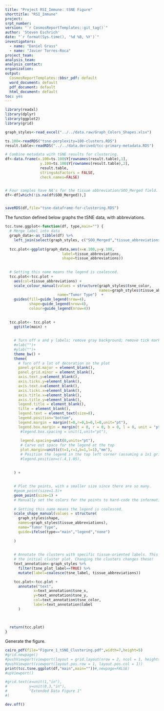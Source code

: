 ```yaml
---
title: "Project RSI_Immune: tSNE Figure"
shorttitle: "RSI_Immune"
project: 
srpt_number: 
version: "`r CosmosReportTemplates::git_tag()`"
author: 'Steven Eschrich'
date: "`r format(Sys.time(), '%d %B, %Y')`"
investigators:
  - name: "Daniel Grass"
  - name: "Javier Torres-Roca"
project_team:
analysis_team:
analysis_contact:
organization: 
output:
  CosmosReportTemplates::bbsr_pdf: default
  word_document: default
  pdf_document: default
  html_document: default
toc: yes
---
```


```r
library(readxl)
library(dplyr)
library(ggplot2)
library(grid)
```

```r

graph_styles<-read_excel("../../data.raw/Graph_Colors_Shapes.xlsx")

ts.100<-readRDS("tsne-perplexity=100-clusters.RDS")
result.table<-readRDS("../../data.derived/tcc-primary-metadata.RDS")

# Combine metadata with tSNE results for clustering.
df<-data.frame(x.100=ts.100$Y[rownames(result.table),1],
                y.100=ts.100$Y[rownames(result.table),2],
                result.table,
                stringsAsFactors = FALSE,
                check.names=FALSE)


# Four samples have NA's for the tissue abbreviation/SOO_Merged field.
df<-df[which(!is.na(df$SOO_Merged)),]


saveRDS(df,file="tsne-dataframe-for-clustering.RDS")
```



The function defined below graphs the tSNE data, with abbreviations.
```r
tcc.tsne.ggplot<-function(df, type,main="") {
  # Merge label into data
  graph_data<-as_tibble(df) %>% 
    left_join(select(graph_styles, c("SOO_Merged","tissue_abbreviations")), by=c("SOO_Merged"="SOO_Merged"))
  
  tcc.plot<-ggplot(graph_data,aes(x=x.100,y=y.100,
                          label=tissue_abbreviations,
                          shape=tissue_abbreviations)) 
  
  
  # Setting this name means the legend is coalesced.
  tcc.plot<-tcc.plot + 
    aes(col=tissue_abbreviations) +
    scale_colour_manual(values = structure(graph_styles$tsne_color,
                                           names=graph_styles$tissue_abbreviations), 
                        name="Tumor Type")  +
    guides(fill=guide_legend(nrow=4),
           shape=guide_legend(nrow=4),
           colour=guide_legend(nrow=4)) 
  
  
  tcc.plot<- tcc.plot +
    ggtitle(main) +
    
    
    # Turn off x and y labels; remove gray background; remove tick marks, etc.
    #xlab("")+
    #ylab("")+
    theme_bw() +
    theme(
      # Turn off a lot of decoration on the plot
      panel.grid.major = element_blank(), 
      panel.grid.minor = element_blank(),
      axis.text.y=element_blank(),
      axis.ticks.y=element_blank(),
      axis.text.x=element_blank(),
      axis.ticks.x=element_blank(),
      axis.title.x=element_blank(),
      axis.title.y=element_blank(),
      legend.title = element_blank(),
      title = element_blank(),
      legend.text = element_text(size=8),
      legend.position="bottom",
      legend.margin = margin(t=0,r=0,b=0,l=0,unit="pt"),
      legend.box.margin = margin(t = 0, r = 0, b = 0, l = 0, unit = "pt"),
       #legend.box.spacing = unit(1,unit="pt"),
       
       legend.spacing=unit(0,units="pt"),
       # Carve out space for the legend at the top
       plot.margin=unit(c(t=1,r=1,b=1,l=1),"mm"),
       # Position the legend in the top left corner (assuming a 1x1 grid I think)
       #legend.position=c(.4,1.05),
   
      
    ) +
    
    
    # Plot the points, with a smaller size since there are so many.  
    #geom_point(size=1.5)+
    geom_point(size=1) +
    # Manually set the colors for the points to hard-code the information. It is colored by  Site of Origin.
    
    # Setting this name means the legend is coalesced.
    scale_shape_manual(values = structure(
      graph_styles$shape,
      names=graph_styles$tissue_abbreviations),
      name="Tumor Type",
      guide=ifelse(type=="main","legend","none")
      
    ) 
    
    
    # Annotate the clusters with specific tissue-oriented labels. This is hard-coded with coordinates based on 
    # the initial cluster plot. Changing the clusters changes these!
    text_annotation<-graph_styles %>%
      filter(tsne_plot_label==TRUE) %>%
      mutate(label=coalesce(tsne_label, tissue_abbreviations))

    tcc.plot<-tcc.plot +
      annotate("text",
             x=text_annotation$tsne_x,
             y=text_annotation$tsne_y,
             col=text_annotation$tsne_color,
             label=text_annotation$label
      )
  
  
  
  return(tcc.plot)
}


```


Generate the figure.
```r
cairo_pdf(file="Figure_1_tSNE_Clustering.pdf",width=7,height=5)
#grid.newpage()
#pushViewport(viewport(layout = grid.layout(nrow = 2, ncol = 1, heights = unit(c(0.9,0.1),"null"))))
#pushViewport(viewport(layout.pos.row = 1, layout.pos.col = 1))
print(tcc.tsne.ggplot(df,"main",main=""))#,newpage=FALSE)
#upViewport()

#grid.text(x=unit(1,"in"),
#          y=unit(0.3,"in"),
#          "Extended Data Figure 1"
#)

dev.off()

```

